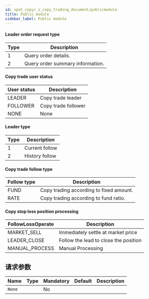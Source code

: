 ```yaml
---
id: spot_copy/_s_copy_trading_document/publicmodule
title: Public module
sidebar_label: Public module
---
```


#### **<span id="leaderOrderRequestType">Leader order request type</span>**

| Type | Description                      |
| ---- | -------------------------------- |
| 1    | Query order details.             |
| 2    | Query order summary information. |

#### **<span id="copyTradeUserStatus">Copy trade user status</span>**

| User status | Description         |
| ----------- | ------------------- |
| LEADER      | Copy trade leader   |
| FOLLOWER    | Copy trade follower |
| NONE        | None                |

#### **<span id="leaderType">Leader type</span>**

| Type | Description    |
| ---- | -------------- |
| 1    | Current follow |
| 2    | History follow |

#### **<span id="followType">Copy trade follow type</span>**

| Follow type | Description                             |
| ----------- | --------------------------------------- |
| FUND        | Copy trading according to fixed amount. |
| RATE        | Copy trading according to fund ratio.   |

#### **<span id="followLossOperate">Copy stop loss position processing</span>**

| FollowLossOperate | Description                           |
| ----------------- | ------------------------------------- |
| MARKET_SELL       | Immediately settle at market price    |
| LEADER_CLOSE      | Follow the lead to close the position |
| MANUAL_PROCESS    | Manual Processing                     |

## 请求参数

| Name   | Type | Mandatory | Default | Description |
| ------ | ---- | --------- | ------- | ----------- |
| `None` |      | No        |         |             |
